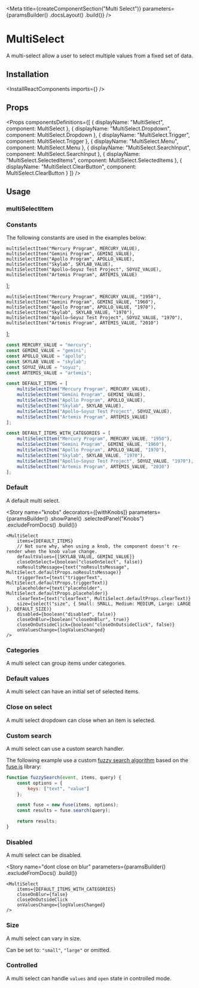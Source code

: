 

<Meta
    title={createComponentSection("Multi Select")}
    parameters={paramsBuilder()
        .docsLayout(<ReactComponentsLayout sourcePath="/packages/react-components/src/multi-select/src" />)
        .build()}
/>

# MultiSelect

A multi-select allow a user to select multiple values from a fixed set of data.

## Installation

<InstallReactComponents imports={<Imports />} />

## Props

<Props
    componentsDefinitions={[
        { displayName: "MultiSelect", component: MultiSelect },
        { displayName: "MultiSelect.Dropdown", component: MultiSelect.Dropdown },
        { displayName: "MultiSelect.Trigger", component: MultiSelect.Trigger },
        { displayName: "MultiSelect.Menu", component: MultiSelect.Menu },
        { displayName: "MultiSelect.SearchInput", component: MultiSelect.SearchInput },
        { displayName: "MultiSelect.SelectedItems", component: MultiSelect.SelectedItems },
        { displayName: "MultiSelect.ClearButton", component: MultiSelect.ClearButton }
    ]}
/>

## Usage

### multiSelectItem

<MultiSelectItemUsage />

### Constants

The following constants are used in the examples below:


    multiSelectItem("Mercury Program", MERCURY_VALUE),
    multiSelectItem("Gemini Program", GEMINI_VALUE),
    multiSelectItem("Apollo Program", APOLLO_VALUE),
    multiSelectItem("Skylab", SKYLAB_VALUE),
    multiSelectItem("Apollo–Soyuz Test Project", SOYUZ_VALUE),
    multiSelectItem("Artemis Program", ARTEMIS_VALUE)
];

    multiSelectItem("Mercury Program", MERCURY_VALUE, "1950"),
    multiSelectItem("Gemini Program", GEMINI_VALUE, "1960"),
    multiSelectItem("Apollo Program", APOLLO_VALUE, "1970"),
    multiSelectItem("Skylab", SKYLAB_VALUE, "1970"),
    multiSelectItem("Apollo–Soyuz Test Project", SOYUZ_VALUE, "1970"),
    multiSelectItem("Artemis Program", ARTEMIS_VALUE, "2010")
];

```js dark
const MERCURY_VALUE = "mercury";
const GEMINI_VALUE = "gemini";
const APOLLO_VALUE = "apollo";
const SKYLAB_VALUE = "skylab";
const SOYUZ_VALUE = "soyuz";
const ARTEMIS_VALUE = "artemis";

const DEFAULT_ITEMS = [
    multiSelectItem("Mercury Program", MERCURY_VALUE),
    multiSelectItem("Gemini Program", GEMINI_VALUE),
    multiSelectItem("Apollo Program", APOLLO_VALUE),
    multiSelectItem("Skylab", SKYLAB_VALUE),
    multiSelectItem("Apollo–Soyuz Test Project", SOYUZ_VALUE),
    multiSelectItem("Artemis Program", ARTEMIS_VALUE)
];

const DEFAULT_ITEMS_WITH_CATEGORIES = [
    multiSelectItem("Mercury Program", MERCURY_VALUE, "1950"),
    multiSelectItem("Gemini Program", GEMINI_VALUE, "1960"),
    multiSelectItem("Apollo Program", APOLLO_VALUE, "1970"),
    multiSelectItem("Skylab", SKYLAB_VALUE, "1970"),
    multiSelectItem("Apollo–Soyuz Test Project", SOYUZ_VALUE, "1970"),
    multiSelectItem("Artemis Program", ARTEMIS_VALUE, "2010")
];
```

### Default

A default multi select.

<Preview>
    <Story name="default">
        <MultiSelect
            items={DEFAULT_ITEMS}
            onValuesChange={logValuesChanged}
        />
    </Story>
</Preview>

<Story
    name="knobs"
    decorators={[withKnobs]}
    parameters={paramsBuilder()
        .showPanel()
        .selectedPanel("Knobs")
        .excludeFromDocs()
        .build()}
>
    <MultiSelect
        items={DEFAULT_ITEMS}
        // Not sure why, when using a knob, the component doesn't re-render when the knob value change.
        defaultValues={[SKYLAB_VALUE, GEMINI_VALUE]}
        closeOnSelect={boolean("closeOnSelect", false)}
        noResultsMessage={text("noResultsMessage", MultiSelect.defaultProps.noResultsMessage)}
        triggerText={text("triggerText", MultiSelect.defaultProps.triggerText)}
        placeholder={text("placeholder", MultiSelect.defaultProps.placeholder)}
        clearText={text("clearText", MultiSelect.defaultProps.clearText)}
        size={select("size", { Small: SMALL, Medium: MEDIUM, Large: LARGE }, DEFAULT_SIZE)}
        disabled={boolean("disabled", false)}
        closeOnBlur={boolean("closeOnBlur", true)}
        closeOnOutsideClick={boolean("closeOnOutsideClick", false)}
        onValuesChange={logValuesChanged}
    />
</Story>

### Categories

A multi select can group items under categories.

<Preview>
    <Story name="categories">
        <MultiSelect
            items={DEFAULT_ITEMS_WITH_CATEGORIES}
            onValuesChange={logValuesChanged}
        />
    </Story>
</Preview>

### Default values

A multi select can have an initial set of selected items.

<Preview>
    <Story name="default values">
        <MultiSelect
            defaultValues={[GEMINI_VALUE, SKYLAB_VALUE]}
            items={DEFAULT_ITEMS}
            onValuesChange={logValuesChanged}
        />
    </Story>
</Preview>

### Close on select

A multi select dropdown can close when an item is selected.

<Preview>
    <Story name="close on select">
        <MultiSelect
            closeOnSelect
            items={DEFAULT_ITEMS}
            onValuesChange={logValuesChanged}
        />
    </Story>
</Preview>

### Custom search

A multi select can use a custom search handler.

The following example use a custom [fuzzy search algorithm](https://en.wikipedia.org/wiki/Approximate_string_matching) based on the [fuse.js](https://fusejs.io/) library:

```javascript dark
function fuzzySearch(event, items, query) {
    const options = {
        keys: ["text", "value"]
    };

    const fuse = new Fuse(items, options);
    const results = fuse.search(query);

    return results;
}
```

<Preview>
    <Story name="custom search">
        <MultiSelect
            onSearch={fuzzySearch}
            items={DEFAULT_ITEMS}
            onValuesChange={logValuesChanged}
        />
    </Story>
</Preview>

### Disabled

A multi select can be disabled.

<Preview>
    <Story name="disabled">
        <MultiSelect
            disabled
            items={DEFAULT_ITEMS}
            defaultValues={[GEMINI_VALUE, SKYLAB_VALUE]}
            onValuesChange={logValuesChanged}
        />
    </Story>
</Preview>

<Story name="dont close on blur"
    parameters={paramsBuilder()
        .excludeFromDocs()
        .build()}
>
    <MultiSelect
        items={DEFAULT_ITEMS_WITH_CATEGORIES}
        closeOnBlur={false}
        closeOnOutsideClick
        onValuesChange={logValuesChanged}
    />
</Story>

### Size

A multi select can vary in size.

Can be set to: `"small"`, `"large"` or omitted.

<Preview>
    <Story name="size">
        <div className="flex items-end items-space-between">
            <div className="flex-auto">
                <MultiSelect
                    size="small"
                    items={DEFAULT_ITEMS_WITH_CATEGORIES}
                    defaultValues={[GEMINI_VALUE]}
                    onValuesChange={logValuesChanged}
                />
            </div>
            <div className="flex-auto">
                <MultiSelect
                    items={DEFAULT_ITEMS_WITH_CATEGORIES}
                    defaultValues={[GEMINI_VALUE]}
                    onValuesChange={logValuesChanged}
                />
            </div>
            <div className="flex-auto">
                <MultiSelect
                    size="large"
                    items={DEFAULT_ITEMS_WITH_CATEGORIES}
                    defaultValues={[GEMINI_VALUE]}
                    onValuesChange={logValuesChanged}
                />
            </div>
        </div>
    </Story>
</Preview>

### Controlled

A multi select can handle `values` and `open` state in controlled mode.

<FilePreview filePath="/multi-select/stories/components/controlled-multi-select">
    <ControlledMultiSelect
        items={DEFAULT_ITEMS}
        values={[SKYLAB_VALUE, GEMINI_VALUE]}
        onValuesChange={logValuesChanged}
    />
</FilePreview>

